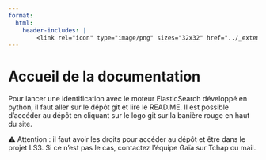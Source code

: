 ```yaml
---
format:
  html:
    header-includes: |
        <link rel="icon" type="image/png" sizes="32x32" href="../_extensions/InseeFrLab/onyxia/favicon-32x32.png">
---
```


# Accueil de la documentation

Pour lancer une identification avec le moteur ElasticSearch développé en python, il faut aller sur le dépôt git et lire le READ.ME. Il est possible d'accéder au dépôt en cliquant sur le logo git sur la banière rouge en haut du site.

⚠️ Attention : il faut avoir les droits pour accéder au dépôt et être dans le projet LS3. Si ce n'est pas le cas, contactez l'équipe Gaïa sur Tchap ou mail.


